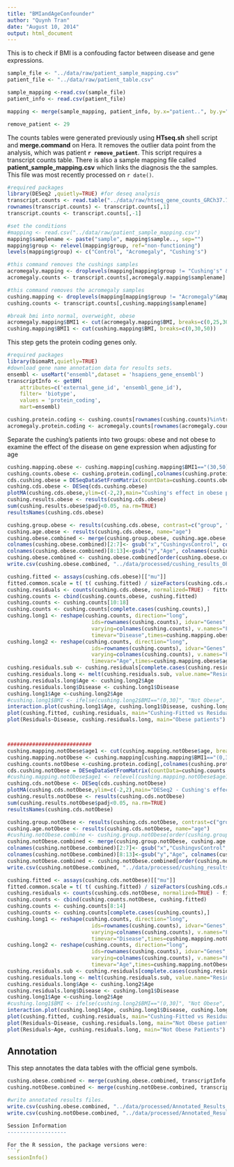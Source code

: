 ```yaml
---
title: "BMIandAgeConfounder"
author: "Quynh Tran"
date: "August 10, 2014"
output: html_document
---
```


This is to check if BMI is a confouding factor between disease and gene expressions.

```r
sample_file <- "../data/raw/patient_sample_mapping.csv"
patient_file <- "../data/raw/patient_table.csv"

sample_mapping <-read.csv(sample_file)
patient_info <- read.csv(patient_file)

mapping <- merge(sample_mapping, patient_info, by.x="patient..", by.y="id")
```

```r
remove_patient <- 29
```

The counts tables were generated previously using  **HTseq.sh** shell script and **merge.command** on Hera.  It removes the outlier data point from the analysis, which was patient **`r remove_patient`**.
This script requires a transcript counts table.  There is also a sample mapping file called **patient_sample_mapping.csv** which links the diagnosis the the samples.  This file was most recently processed on ```r date()```.

```r
#required packages
library(DESeq2 ,quietly=TRUE) #for deseq analysis
transcript.counts <- read.table("../data/raw/htseq_gene_counts_GRCh37.74.txt", header=TRUE)
rownames(transcript.counts) <- transcript.counts[,1]
transcript.counts <- transcript.counts[,-1]

#set the conditions
#mapping <- read.csv("../data/raw/patient_sample_mapping.csv")
mapping$samplename <- paste("sample", mapping$sample.., sep="")
mapping$group <- relevel(mapping$group, ref="non-functioning")
levels(mapping$group) <- c("Control", "Acromegaly", "Cushing's")

#this command removes the cushings samples
acromegaly.mapping <- droplevels(mapping[mapping$group != "Cushing's" & mapping$patient!=remove_patient,])
acromegaly.counts <- transcript.counts[,acromegaly.mapping$samplename]

#this command removes the acromegaly samples
cushing.mapping <- droplevels(mapping[mapping$group != "Acromegaly"&mapping$samplename %in% colnames(transcript.counts),])
cushing.counts <- transcript.counts[,cushing.mapping$samplename]

#break bmi into normal, overweight, obese
acromegaly.mapping$BMI1 <- cut(acromegaly.mapping$BMI, breaks=c(0,25,30,50))
cushing.mapping$BMI1 <- cut(cushing.mapping$BMI, breaks=c(0,30,50))
```

This step gets the protein coding genes only.

```r
#required packages
library(biomaRt,quietly=TRUE)
#download gene name annotation data for results sets.
ensembl <- useMart("ensembl",dataset = 'hsapiens_gene_ensembl')
transcriptInfo <- getBM(
    attributes=c('external_gene_id', 'ensembl_gene_id'), 
    filter= 'biotype',
    values = 'protein_coding',
    mart=ensembl)

cushing.protein.coding <- cushing.counts[rownames(cushing.counts)%in%transcriptInfo$ensembl_gene_id,]
acromegaly.protein.coding <- acromegaly.counts[rownames(acromegaly.counts)%in%transcriptInfo$ensembl_gene_id,]
```
Separate the cushing's patients into two groups: obese and not obese to examine the effect of the disease on gene expression when adjusting for age

```r
cushing.mapping.obese <- cushing.mapping[cushing.mapping$BMI1=="(30,50]",] 
cushing.counts.obese <- cushing.protein.coding[,colnames(cushing.protein.coding) %in% cushing.mapping.obese$samplename]
cds.cushing.obese = DESeqDataSetFromMatrix(countData=cushing.counts.obese, colData=cushing.mapping.obese, design=~age+group)
cushing.cds.obese <- DESeq(cds.cushing.obese)
plotMA(cushing.cds.obese,ylim=c(-2,2),main="Cushing's effect in obese patients adjusting for Age")
cushing.results.obese <- results(cushing.cds.obese)
sum(cushing.results.obese$padj<0.05, na.rm=TRUE)
resultsNames(cushing.cds.obese)

cushing.group.obese <- results(cushing.cds.obese, contrast=c("group", "Cushing.s", "Control"))
cushing.age.obese <- results(cushing.cds.obese, name="age")
cushing.obese.combined <- merge(cushing.group.obese, cushing.age.obese, by.x="row.names", by.y="row.names")
colnames(cushing.obese.combined)[2:7]<- gsub("x","CushingvsControl", colnames(cushing.obese.combined)[2:7])
colnames(cushing.obese.combined)[8:13]<-gsub("y","Age", colnames(cushing.obese.combined[8:13]))
cushing.obese.combined <- cushing.obese.combined[order(cushing.obese.combined$padj.CushingvsControl, na.last=TRUE),]
write.csv(cushing.obese.combined, "../data/processed/cushing_results_Obese_Age_adjust.csv")

cushing.fitted <- assays(cushing.cds.obese)[["mu"]]
fitted.common.scale = t( t( cushing.fitted) / sizeFactors(cushing.cds.obese) )
cushing.residuals <- counts(cushing.cds.obese, normalized=TRUE) - fitted.common.scale
cushing.counts <- cbind(cushing.counts.obese, cushing.fitted)
cushing.counts <- cushing.counts[10:18]
cushing.counts <- cushing.counts[complete.cases(cushing.counts),]
cushing.long1 <- reshape(cushing.counts, direction="long", 
                           ids=rownames(cushing.counts), idvar="Genes",
                           varying=colnames(cushing.counts), v.names="Fitted_Values",
                           timevar="Disease",times=cushing.mapping.obese$group)
cushing.long2 <- reshape(cushing.counts, direction="long", 
                           ids=rownames(cushing.counts), idvar="Genes",
                           varying=colnames(cushing.counts), v.names="Fitted_Values",
                           timevar="Age",times=cushing.mapping.obese$age)
cushing.residuals.sub <- cushing.residuals[complete.cases(cushing.residuals),]
cushing.residuals.long <- melt(cushing.residuals.sub, value.name="Residuals", variable.name=cushing.mapping.obese$samplename, id.vars="row.names")
cushing.residuals.long$Age <- cushing.long2$Age
cushing.residuals.long$Disease <- cushing.long1$Disease
cushing.long1$Age <-cushing.long2$Age
#cushing.long1$BMI <- ifelse(cushing.long2$BMI=="(0,30]", "Not Obese", "Obsese")
interaction.plot(cushing.long1$Age, cushing.long1$Disease, cushing.long1$Fitted_Values, main="Cushing-InteractionPlot", xlab="Age", ylab="Mean of Fitted Values")
plot(cushing.fitted, cushing.residuals, main="Cushing-Fitted vs Residuals Obese", xlab="Fitted", ylab="Residuals", pch=19)
plot(Residuals~Disease, cushing.residuals.long, main="Obese patients")



###########################
cushing.mapping.notObese$age1 <- cut(cushing.mapping.notObese$age, breaks=c(0,40,100))
cushing.mapping.notObese <- cushing.mapping[cushing.mapping$BMI1=="(0,30]",]
cushing.counts.notObese <-cushing.protein.coding[,colnames(cushing.protein.coding) %in% cushing.mapping.notObese$samplename]
cds.cushing.notObese = DESeqDataSetFromMatrix(countData=cushing.counts.notObese, colData=cushing.mapping.notObese, design=~age+group)
#cushing.mapping.notObese$age1 <- relevel(cushing.mapping.notObese$age1, "(0,40]")
cushing.cds.notObese <- DESeq(cds.cushing.notObese)
plotMA(cushing.cds.notObese,ylim=c(-2,2),main="DESeq2 - Cushing's effect in NOT obese patients")
cushing.results.notObese <- results(cushing.cds.notObese)
sum(cushing.results.notObese$padj<0.05, na.rm=TRUE)
resultsNames(cushing.cds.notObese)

cushing.group.notObese <- results(cushing.cds.notObese, contrast=c("group", "Cushing.s", "Control"))
cushing.age.notObese <- results(cushing.cds.notObese, name="age")
#cushing.notObese.combine <- cushing.group.notObese[order(cushing.group.notObese$padj, na.last=TRUE),]
cushing.notObese.combined <- merge(cushing.group.notObese, cushing.age.notObese, by.x="row.names", by.y="row.names")
colnames(cushing.notObese.combined)[2:7]<- gsub("x","CushingvsControl", colnames(cushing.notObese.combined)[2:7])
colnames(cushing.notObese.combined)[8:13]<-gsub("y","Age", colnames(cushing.notObese.combined[8:13]))
cushing.notObese.combined <- cushing.notObese.combined[order(cushing.notObese.combined$padj.CushingvsControl, na.last=TRUE),]
write.csv(cushing.notObese.combined, "../data/processed/cushing_results_NOT_Obese_Age_adjust.csv")

cushing.fitted <- assays(cushing.cds.notObese)[["mu"]]
fitted.common.scale = t( t( cushing.fitted) / sizeFactors(cushing.cds.notObese) )
cushing.residuals <- counts(cushing.cds.notObese, normalized=TRUE) - fitted.common.scale
cushing.counts <- cbind(cushing.counts.notObese, cushing.fitted)
cushing.counts <- cushing.counts[8:14]
cushing.counts <- cushing.counts[complete.cases(cushing.counts),]
cushing.long1 <- reshape(cushing.counts, direction="long", 
                           ids=rownames(cushing.counts), idvar="Genes",
                           varying=colnames(cushing.counts), v.names="Fitted_Values",
                           timevar="Disease",times=cushing.mapping.notObese$group)
cushing.long2 <- reshape(cushing.counts, direction="long", 
                           ids=rownames(cushing.counts), idvar="Genes",
                           varying=colnames(cushing.counts), v.names="Fitted_Values",
                           timevar="Age",times=cushing.mapping.notObese$age)
cushing.residuals.sub <- cushing.residuals[complete.cases(cushing.residuals),]
cushing.residuals.long <- melt(cushing.residuals.sub, value.name="Residuals", variable.name=cushing.mapping.obese$samplename, id.vars="row.names")
cushing.residuals.long$Age <- cushing.long2$Age
cushing.residuals.long$Disease <- cushing.long1$Disease
cushing.long1$Age <-cushing.long2$Age
#cushing.long1$BMI <- ifelse(cushing.long2$BMI=="(0,30]", "Not Obese", "Obsese")
interaction.plot(cushing.long1$Age, cushing.long1$Disease, cushing.long1$Fitted_Values, main="Cushing-InteractionPlot", xlab="Age", ylab="Mean of Fitted Values")
plot(cushing.fitted, cushing.residuals, main="Cushing-Fitted vs Residuals Not Obese", xlab="Fitted", ylab="Residuals", pch=19)
plot(Residuals~Disease, cushing.residuals.long, main="Not Obese patients")
plot(Residuals~Age, cushing.residuals.long, main="Not Obese Patients")
```

Annotation
-------------

This step annotates the data tables with the official gene symbols.

```r

cushing.obese.combined <- merge(cushing.obese.combined, transcriptInfo, by.x="Row.names", by.y="ensembl_gene_id")
cushing.notObese.combined <- merge(cushing.notObese.combined, transcriptInfo, by.x="Row.names", by.y="ensembl_gene_id")

#write annotated results files.
write.csv(cushing.obese.combined, "../data/processed/Annotated_Results_Cushings_Obese_Age_adjust.csv")
write.csv(cushing.notObese.combined, "../data/processed/Annotated_Results_Cushings_NotObese_Age_adjust.csv")

Session Information
-------------------

For the R session, the package versions were:
```r
sessionInfo()
```
